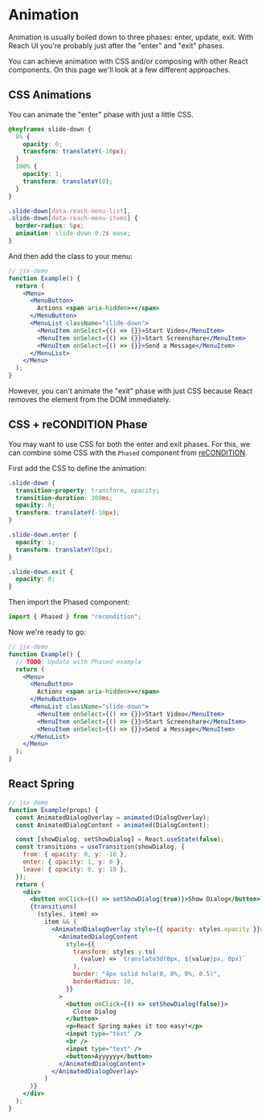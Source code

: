 
<SEO
  title="Animation"
  description="Guidelines for animating components in Reach UI"
/>

# Animation

Animation is usually boiled down to three phases: enter, update, exit. With Reach UI you're probably just after the "enter" and "exit" phases.

You can achieve animation with CSS and/or composing with other React components. On this page we'll look at a few different approaches.

## CSS Animations

You can animate the "enter" phase with just a little CSS.

```css
@keyframes slide-down {
  0% {
    opacity: 0;
    transform: translateY(-10px);
  }
  100% {
    opacity: 1;
    transform: translateY(0);
  }
}

.slide-down[data-reach-menu-list],
.slide-down[data-reach-menu-items] {
  border-radius: 5px;
  animation: slide-down 0.2s ease;
}
```

And then add the class to your menu:

```jsx
// jsx-demo
function Example() {
  return (
    <Menu>
      <MenuButton>
        Actions <span aria-hidden>▾</span>
      </MenuButton>
      <MenuList className="slide-down">
        <MenuItem onSelect={() => {}}>Start Video</MenuItem>
        <MenuItem onSelect={() => {}}>Start Screenshare</MenuItem>
        <MenuItem onSelect={() => {}}>Send a Message</MenuItem>
      </MenuList>
    </Menu>
  );
}
```

However, you can't animate the "exit" phase with just CSS because React removes the element from the DOM immediately.

## CSS + reCONDITION Phase

You may want to use CSS for both the enter and exit phases. For this, we can combine some CSS with the `Phased` component from [reCONDITION](https://github.com/theKashey/recondition).

First add the CSS to define the animation:

```css
.slide-down {
  transition-property: transform, opacity;
  transition-duration: 300ms;
  opacity: 0;
  transform: translateY(-10px);
}

.slide-down.enter {
  opacity: 1;
  transform: translateY(0px);
}

.slide-down.exit {
  opacity: 0;
}
```

Then import the Phased component:

```jsx
import { Phased } from "recondition";
```

Now we're ready to go:

```jsx
// jsx-demo
function Example() {
  // TODO: Update with Phased example
  return (
    <Menu>
      <MenuButton>
        Actions <span aria-hidden>▾</span>
      </MenuButton>
      <MenuList className="slide-down">
        <MenuItem onSelect={() => {}}>Start Video</MenuItem>
        <MenuItem onSelect={() => {}}>Start Screenshare</MenuItem>
        <MenuItem onSelect={() => {}}>Send a Message</MenuItem>
      </MenuList>
    </Menu>
  );
}
```

## React Spring

```jsx
// jsx-demo
function Example(props) {
  const AnimatedDialogOverlay = animated(DialogOverlay);
  const AnimatedDialogContent = animated(DialogContent);

  const [showDialog, setShowDialog] = React.useState(false);
  const transitions = useTransition(showDialog, {
    from: { opacity: 0, y: -10 },
    enter: { opacity: 1, y: 0 },
    leave: { opacity: 0, y: 10 },
  });
  return (
    <div>
      <button onClick={() => setShowDialog(true)}>Show Dialog</button>
      {transitions(
        (styles, item) =>
          item && (
            <AnimatedDialogOverlay style={{ opacity: styles.opacity }}>
              <AnimatedDialogContent
                style={{
                  transform: styles.y.to(
                    (value) => `translate3d(0px, ${value}px, 0px)`
                  ),
                  border: "4px solid hsla(0, 0%, 0%, 0.5)",
                  borderRadius: 10,
                }}
              >
                <button onClick={() => setShowDialog(false)}>
                  Close Dialog
                </button>
                <p>React Spring makes it too easy!</p>
                <input type="text" />
                <br />
                <input type="text" />
                <button>Ayyyyyy</button>
              </AnimatedDialogContent>
            </AnimatedDialogOverlay>
          )
      )}
    </div>
  );
}
```
